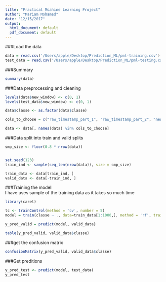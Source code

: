 ```yaml
---
title: "Practical Mcahine Learning Project"
author: "Mariam Mohamed"
date: "12/15/2017"
output:
  html_document: default
  pdf_document: default
---
```


###Load the data

```r
data = read.csv('/Users/apple/Desktop/Prediction_ML/pml-training.csv')
test_data = read.csv('/Users/apple/Desktop/Prediction_ML/pml-testing.csv')

```

###Summary

```r
summary(data)

```


###Data preprocessing and cleaning

```r
levels(data$new_window) <- c(0, 1)
levels(test_data$new_window) <- c(0, 1)

data$classe <- as.factor(data$classe)

cols_to_choose = c("raw_timestamp_part_1", "raw_timestamp_part_2", "new_window", "num_window", "roll_belt", "pitch_belt", "yaw_belt", "total_accel_belt", "gyros_belt_x", "gyros_belt_y", "gyros_belt_z", "accel_belt_x", "accel_belt_y", "accel_belt_z", "magnet_belt_x" , "magnet_belt_y", "magnet_belt_z" ,"roll_arm", "pitch_arm" , "yaw_arm" ,"total_accel_arm", "gyros_arm_x", "gyros_arm_y" , "gyros_arm_z", "accel_arm_x", "accel_arm_y", "accel_arm_z" , "magnet_arm_x", "magnet_arm_y", "magnet_arm_z", "roll_dumbbell", "pitch_dumbbell", "yaw_dumbbell", "classe")           

data <- data[, names(data) %in% cols_to_choose]

```


###Data split into train and valid splits

```r

smp_size <- floor(0.8 * nrow(data))


set.seed(123)
train_ind <- sample(seq_len(nrow(data)), size = smp_size)

train_data <- data[train_ind, ]
valid_data <- data[-train_ind, ]


```


###Training the model  
I have uses sample of the training data as it takes so much time

```r

library(caret)

tc <- trainControl(method = 'cv', number = 5)
model = train(classe ~ ., data=train_data[1:1000,], method = 'rf', trainControl = tc)

y_pred_valid = predict(model, valid_data)

table(y_pred_valid, valid_data$classe)


```
###get the confusion matrix
```r
confusionMatrix(y_pred_valid, valid_data$classe)
```
###Get preditions

```r

y_pred_test <- predict(model, test_data)
y_pred_test

```
